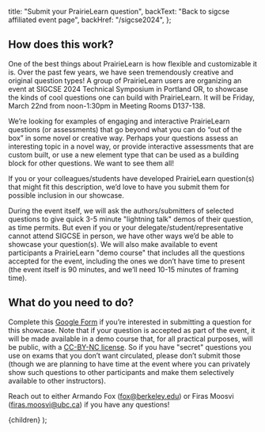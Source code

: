 
  title: "Submit your PrairieLearn question",
  backText: "Back to sigcse affiliated event page",
  backHref: "/sigcse2024",
};

## How does this work?

One of the best things about PrairieLearn is how flexible and customizable it is. Over the past few years, we have seen tremendously creative and original question types! A group of PrairieLearn users are organizing an event at SIGCSE 2024 Technical Symposium in Portland OR, to showcase the kinds of cool questions one can build with PrairieLearn. It will be Friday, March 22nd from noon-1:30pm in Meeting Rooms D137-138.

We’re looking for examples of engaging and interactive PrairieLearn questions (or assessments) that go beyond what you can do “out of the box” in some novel or creative way. Perhaps your questions assess an interesting topic in a novel way, or provide interactive assessments that are custom built, or use a new element type that can be used as a building block for other questions. We want to see them all!

If you or your colleagues/students have developed PrairieLearn question(s) that might fit this description, we’d love to have you submit them for possible inclusion in our showcase.

During the event itself, we will ask the authors/submitters of selected questions to give quick 3-5 minute "lightning talk" demos of their question, as time permits. But even if you or your delegate/student/representative cannot attend SIGCSE in person, we have other ways we’d be able to showcase your question(s). We will also make available to event participants a PrairieLearn "demo course" that includes all the questions accepted for the event, including the ones we don’t have time to present (the event itself is 90 minutes, and we’ll need 10-15 minutes of framing time).

## What do you need to do?

Complete this [Google Form](https://docs.google.com/forms/d/e/1FAIpQLScR6kmdgCAgcfax0j0RCUrFR46WTpy5hrhd5ZFghQcROz0Yng/viewform?usp=sf_link) if you’re interested in submitting a question for this showcase. Note that if your question is accepted as part of the event, it will be made available in a demo course that, for all practical purposes, will be public, with a [CC-BY-NC license](https://creativecommons.org/licenses/by-nc-sa/4.0/). So if you have "secret" questions you use on exams that you don’t want circulated, please don’t submit those (though we are planning to have time at the event where you can privately show such questions to other participants and make them selectively available to other instructors).

Reach out to either Armando Fox ([fox@berkeley.edu](mailto:fox@berkeley.edu)) or Firas Moosvi ([firas.moosvi@ubc.ca](mailto:firas.moosvi@ubc.ca)) if you have any questions!

  <MarkdownLayout meta={meta}>{children}</MarkdownLayout>
);
